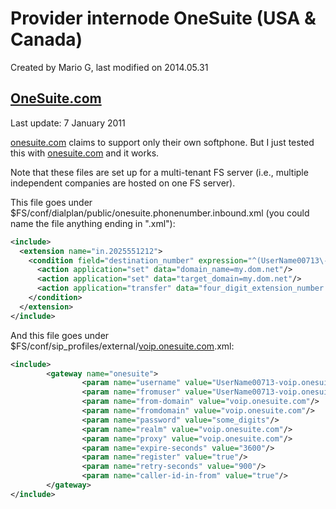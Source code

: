 
# Provider internode OneSuite (USA & Canada) 

 Created by  Mario G, last modified on 2014.05.31

## [OneSuite.com](http://www.onesuite.com)

Last update: 7 January 2011

[onesuite.com](http://onesuite.com) claims to support only their own softphone. But I just tested this with [onesuite.com](http://onesuite.com) and it works.

Note that these files are set up for a multi-tenant FS server (i.e., multiple independent companies are hosted on one FS server). 

This file goes under $FS/conf/dialplan/public/onesuite.phonenumber.inbound.xml (you could name the file anything ending in ".xml"):

```xml
<include>
  <extension name="in.2025551212">
    <condition field="destination_number" expression="^(UserName00713\-voip\.onesuite\.com)$">
      <action application="set" data="domain_name=my.dom.net"/>
      <action application="set" data="target_domain=my.dom.net"/>
      <action application="transfer" data="four_digit_extension_number XML my.dom.net"/>
    </condition>
  </extension>
</include>
```

And this file goes under $FS/conf/sip\_profiles/external/[voip.onesuite.com](http://voip.onesuite.com).xml:

```xml
<include>
        <gateway name="onesuite">
                <param name="username" value="UserName00713-voip.onesuite.com"/>
                <param name="fromuser" value="UserName00713-voip.onesuite.com"/>
                <param name="from-domain" value="voip.onesuite.com"/>
                <param name="fromdomain" value="voip.onesuite.com"/>
                <param name="password" value="some_digits"/>
                <param name="realm" value="voip.onesuite.com"/>
                <param name="proxy" value="voip.onesuite.com"/>
                <param name="expire-seconds" value="3600"/>
                <param name="register" value="true"/>
                <param name="retry-seconds" value="900"/>
                <param name="caller-id-in-from" value="true"/>
        </gateway>
</include>
```


